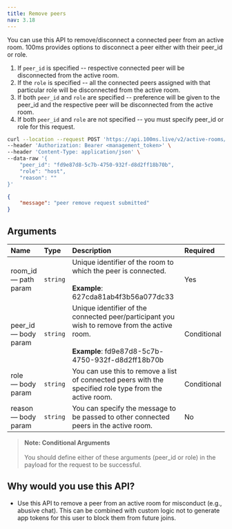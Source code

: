 ```yaml
---
title: Remove peers
nav: 3.18
---
```


You can use this API to remove/disconnect a connected peer from an active room. 100ms provides options to disconnect a peer either with their peer_id or role.

1. If `peer_id` is specified -- respective connected peer will be disconnected from the active room.
2. If the `role` is specified -- all the connected peers assigned with that particular role will be disconnected from the active room.
3. If both `peer_id` and `role` are specified -- preference will be given to the peer_id and the respective peer will be disconnected from the active room.
4. If both `peer_id` and `role` are not specified -- you must specify peer_id or role for this request.

<PostRequest title="https://api.100ms.live/v2/active-rooms/<room_id>/remove-peers" />
<Request id="req-0">

```bash
curl --location --request POST 'https://api.100ms.live/v2/active-rooms/<room_id>/remove-peers' \
--header 'Authorization: Bearer <management_token>' \
--header 'Content-Type: application/json' \
--data-raw '{
    "peer_id": "fd9e87d8-5c7b-4750-932f-d8d2ff18b70b",
    "role": "host",
    "reason": ""
}'
```

</Request>
<ResponseBox id="res-0" status="200 OK">

```json
{
    "message": "peer remove request submitted"
}
```

</ResponseBox>

## Arguments

| Name                       | Type     | Description                                                                                                                                              | Required    |
| :------------------------- | :------- | :------------------------------------------------------------------------------------------------------------------------------------------------------- | :---------- |
| room_id <br/> — path param | `string` | Unique identifier of the room to which the peer is connected. <br/><br/>**Example**: 627cda81ab4f3b56a077dc33                                            | Yes         |
| peer_id <br/> — body param | `string` | Unique identifier of the connected peer/participant you wish to remove from the active room. <br/><br/>**Example**: fd9e87d8-5c7b-4750-932f-d8d2ff18b70b | Conditional |
| role <br/> — body param    | `string` | You can use this to remove a list of connected peers with the specified role type from the active room.                                                  | Conditional |
| reason <br/> — body param  | `string` | You can specify the message to be passed to other connected peers in the active room.                                                                    | No          |

> **Note: Conditional Arguments** <br/><br/> You should define either of these arguments (peer_id or role) in the payload for the request to be successful.

## Why would you use this API?

-   Use this API to remove a peer from an active room for misconduct (e.g., abusive chat). This can be combined with custom logic not to generate app tokens for this user to block them from future joins.
